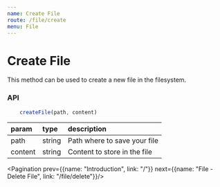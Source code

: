 ```yaml
---
name: Create File
route: /file/create
menu: File
---
```



# Create File

This method can be used to create a new file in the filesystem.

### API

```js
    createFile(path, content)
```

|param|type|description|
|:--|:--|:--|
|path|string|Path where to save your file|
|content|string|Content to store in the file|

<Pagination prev={{name: "Introduction", link: "/"}} next={{name: "File - Delete File", link: "/file/delete"}}/>
